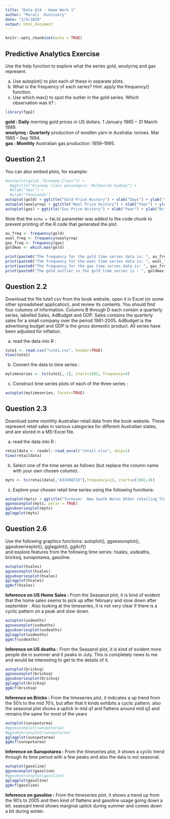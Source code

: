 ---
title: "Data 624 - Home Work 1"
author: "Murali  Kunissery"
date: "2/9/2020"
output: html_document
---

```{r setup, include=FALSE, warnings=FALSE, message=FALSE}
knitr::opts_chunk$set(echo = TRUE)
```

## Predictive Analytics Exercise

Use the help function to explore what the series gold, woolyrnq and gas represent.

a. Use autoplot() to plot each of these in separate plots.
b. What is the frequency of each series? Hint: apply the frequency() function.
c. Use which.max() to spot the outlier in the gold series. Which observation was it?
:

```{r message=FALSE}
library(fpp2)
```

**gold : Daily** morning gold prices in US dollars. 1 January 1985 – 31 March 1989.  
**woolyrnq : Quarterly** production of woollen yarn in Australia: tonnes. Mar 1965 – Sep 1994.  
**gas :  Monthly** Australian gas production: 1956–1995.  


## Question 2.1

You can also embed plots, for example:

```{r gold}
#autoplot(gold[,"Economy.Class"]) +
  #ggtitle("Economy class passengers: Melbourne-Sydney") +
  #xlab("Year") +
  #ylab("Thousands")
autoplot(gold) + ggtitle("Gold Price History") + xlab("Days") + ylab("$USD")
autoplot(woolyrnq) + ggtitle("Wool Price History") + xlab("Year") + ylab("Tonnes")
autoplot(gas) + ggtitle("Gas Price History") + xlab("Year") + ylab("Bcf")
```

Note that the `echo = FALSE` parameter was added to the code chunk to prevent printing of the R code that generated the plot.


```{r freq}
au_freq <- frequency(gold)
wool_freq <- frequency(woolyrnq)
gas_freq <- frequency(gas)
goldmax <- which.max(gold)


```

```{r results, echo=FALSE}
print(paste0("The frequency for the gold time series data is: ", au_freq))
print(paste0("The frequency for the wool time series data is: ", wool_freq))
print(paste0("The frequency for the gas time series data is: ", gas_freq))
print(paste0("The gold outlier in the gold time series is : ", goldmax, "."))
```


## Question 2.2
Download the file tute1.csv from the book website, open it in Excel (or some other spreadsheet application), and   review its contents. You should find four columns of information. Columns B through D each contain a quarterly series,   labelled Sales, AdBudget and GDP. Sales contains the quarterly sales for a small company over the period 1981-2005.   AdBudget is the advertising budget and GDP is the gross domestic product. All series have been adjusted for inflation.


a.  read the data into R :  
```{r q2.2.a}
tute1 <- read.csv("tute1.csv", header=TRUE)
View(tute1)
```

b.  Convert the data to time series :  
```{r q2.2.b}
mytimeseries <- ts(tute1[,-1], start=1981, frequency=4)
```

c.  Construct time series plots of each of the three series :  
```{r q2.2.c}
autoplot(mytimeseries, facets=TRUE)
```



## Question 2.3
Download some monthly Australian retail data from the book website. These represent retail sales in various categories   for different Australian states, and are stored in a MS-Excel file.

a.  read the data into R :  
```{r q2.3.a}
retaildata <- readxl::read_excel("retail.xlsx", skip=1)
View(retaildata)
```
b.  Select one of the time series as follows (but replace the column name with your own chosen column):    
```{r q2.3.b}
myts <- ts(retaildata[,"A3349872X"],frequency=12, start=c(1982,4))
```
c. Explore your chosen retail time series using the following functions:  
```{r q2.3.c}
autoplot(myts) + ggtitle("Turnover  New South Wales Other retailing Time Series") + xlab("Year") + ylab("sales")
ggseasonplot(myts, polar = TRUE)
ggsubseriesplot(myts)
gglagplot(myts)
```



## Question 2.6
Use the following graphics functions: autoplot(), ggseasonplot(), ggsubseriesplot(), gglagplot(), ggAcf()   
and explore features from the following time series: hsales, usdeaths, bricksq, sunspotarea, gasoline.
```{r q2.6.a}
autoplot(hsales)
ggseasonplot(hsales)
ggsubseriesplot(hsales)
gglagplot(hsales)
ggAcf(hsales)
```

**Inference on US Home Sales :** From the Seasanol plot, it is kind of evident that the home sales seems to pick up after february and slow down after september . Also looking at the timeseries, it is not very clear if there is a cyclic pattern on a peak and slow down.

```{r q2.6.b}
autoplot(usdeaths)
ggseasonplot(usdeaths)
ggsubseriesplot(usdeaths)
gglagplot(usdeaths)
ggAcf(usdeaths)
```
**Inference on US deaths :** From the Seasanol plot, it is kind of evident more people die in summer and it peaks in July. This is completely news to me and would be interesting to get to the details of it.

```{r q2.6.c}
autoplot(bricksq)
ggseasonplot(bricksq)
ggsubseriesplot(bricksq)
gglagplot(bricksq)
ggAcf(bricksq)
```
**Inference on Bricks :** From the timeseries plot, it indicates a up trend from the 50's to the mid 70's, but after that it kinds exhibits a cyclic pattern. also the seasonal plot shows a uptick in mid q1 and flattens around mid q2 and remains the same for most of the years

```{r q2.6.d}
autoplot(sunspotarea)
#ggseasonplot(sunspotarea)
#ggsubseriesplot(sunspotarea)
gglagplot(sunspotarea)
ggAcf(sunspotarea)
```

**Inference on Sunspotarea :** From the timeseries plot, it shows a cyclic trend through its time period with a few peaks and also the data is not seasonal.


```{r q2.6.e}
autoplot(gasoline)
ggseasonplot(gasoline)
#ggsubseriesplot(gasoline)
gglagplot(gasoline)
ggAcf(gasoline)
```
**Inference on gasoline :** From the timeseries plot, it shows a trend up from the 90's to 2005 and then kind of flattens and gasoline usage going down a bit. seasoanl trend shows marginal uptick during summer and comes down a bit during winter.
